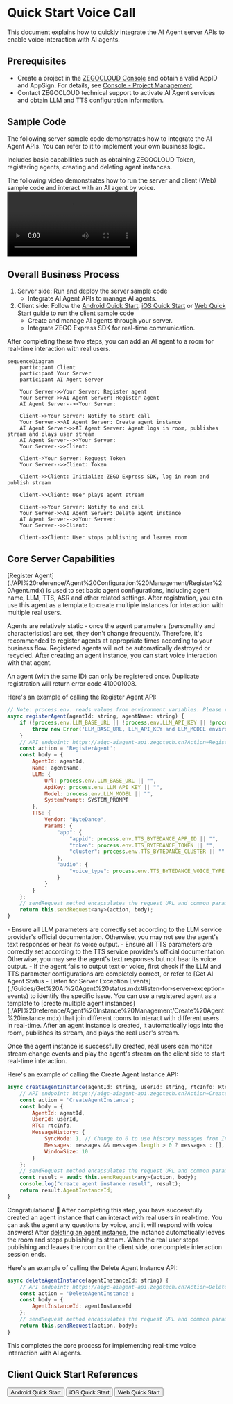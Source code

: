 # Quick Start Voice Call

This document explains how to quickly integrate the AI Agent server APIs to enable voice interaction with AI agents.

## Prerequisites

- Create a project in the [ZEGOCLOUD Console](https://console.zegocloud.com/) and obtain a valid AppID and AppSign. For details, see [Console - Project Management](https://www.zegocloud.com/docs/admin-console/view-project-information?platform=all&language=all).
- Contact ZEGOCLOUD technical support to activate AI Agent services and obtain LLM and TTS configuration information.

## Sample Code
The following server sample code demonstrates how to integrate the AI Agent APIs. You can refer to it to implement your own business logic.

<CardGroup cols={2}>
<Card title="Server Sample Code"  href="https://github.com/ZEGOCLOUD/ai_agent_quick_start_server" target="_blank">
Includes basic capabilities such as obtaining ZEGOCLOUD Token, registering agents, creating and deleting agent instances.
</Card>
</CardGroup>

The following video demonstrates how to run the server and client (Web) sample code and interact with an AI agent by voice.
<Video src="https://media-resource.spreading.io/docuo/workspace564/27e54a759d23575969552654cb45bf89/557a014d7c.mp4" />

## Overall Business Process

1. Server side: Run and deploy the server sample code
    - Integrate AI Agent APIs to manage AI agents.
2. Client side: Follow the [Android Quick Start](/aiagent-android/quick-start), [iOS Quick Start](/aiagent-ios/quick-start) or [Web Quick Start](/aiagent-web/quick-start) guide to run the client sample code
    - Create and manage AI agents through your server.
    - Integrate ZEGO Express SDK for real-time communication.

After completing these two steps, you can add an AI agent to a room for real-time interaction with real users.

```mermaid
sequenceDiagram
    participant Client
    participant Your Server
    participant AI Agent Server
   
    Your Server->>Your Server: Register agent
    Your Server->>AI Agent Server: Register agent
    AI Agent Server-->>Your Server: 

    Client->>Your Server: Notify to start call
    Your Server->>AI Agent Server: Create agent instance
    AI Agent Server->>AI Agent Server: Agent logs in room, publishes stream and plays user stream
    AI Agent Server-->>Your Server: 
    Your Server-->>Client: 
    
    Client->Your Server: Request Token
    Your Server-->>Client: Token
    
    Client->>Client: Initialize ZEGO Express SDK, log in room and publish stream
    
    Client->>Client: User plays agent stream
    
    Client->>Your Server: Notify to end call
    Your Server->>AI Agent Server: Delete agent instance
    AI Agent Server-->>Your Server: 
    Your Server-->>Client: 
    
    Client->>Client: User stops publishing and leaves room
```

## Core Server Capabilities

<Steps>
<Step title="Register Agent">
[Register Agent](./API%20reference/Agent%20Configuration%20Management/Register%20Agent.mdx) is used to set basic agent configurations, including agent name, LLM, TTS, ASR and other related settings. After registration, you can use this agent as a template to create multiple instances for interaction with multiple real users.

Agents are relatively static - once the agent parameters (personality and characteristics) are set, they don't change frequently. Therefore, it's recommended to register agents at appropriate times according to your business flow. Registered agents will not be automatically destroyed or recycled. After creating an agent instance, you can start voice interaction with that agent.

<Note title="Note">An agent (with the same ID) can only be registered once. Duplicate registration will return error code 410001008.</Note>

Here's an example of calling the Register Agent API:

```javascript
// Note: process.env. reads values from environment variables. Please refer to the .env.example file in the server sample code.
async registerAgent(agentId: string, agentName: string) {
    if (!process.env.LLM_BASE_URL || !process.env.LLM_API_KEY || !process.env.LLM_MODEL) {
        throw new Error('LLM_BASE_URL, LLM_API_KEY and LLM_MODEL environment variables must be set');
    }
    // API endpoint: https://aigc-aiagent-api.zegotech.cn?Action=RegisterAgent
    const action = 'RegisterAgent';
    const body = {
        AgentId: agentId,
        Name: agentName,
        LLM: {
            Url: process.env.LLM_BASE_URL || "",
            ApiKey: process.env.LLM_API_KEY || "",
            Model: process.env.LLM_MODEL || "",
            SystemPrompt: SYSTEM_PROMPT
        },
        TTS: {
            Vendor: "ByteDance",
            Params: {
                "app": {
                    "appid": process.env.TTS_BYTEDANCE_APP_ID || "",
                    "token": process.env.TTS_BYTEDANCE_TOKEN || "",
                    "cluster": process.env.TTS_BYTEDANCE_CLUSTER || ""
                },
                "audio": {
                    "voice_type": process.env.TTS_BYTEDANCE_VOICE_TYPE || ""
                }
            }
        }
    };
    // sendRequest method encapsulates the request URL and common parameters. For details, see: https://zegocloud.com/docs/aiagent-server/api-reference/accessing-server-apis
    return this.sendRequest<any>(action, body);
}
```

<Warning title="Warning">
- Ensure all LLM parameters are correctly set according to the LLM service provider's official documentation. Otherwise, you may not see the agent's text responses or hear its voice output.
- Ensure all TTS parameters are correctly set according to the TTS service provider's official documentation. Otherwise, you may see the agent's text responses but not hear its voice output.
- If the agent fails to output text or voice, first check if the LLM and TTS parameter configurations are completely correct, or refer to [Get AI Agent Status - Listen for Server Exception Events](./Guides/Get%20AI%20Agent%20status.mdx#listen-for-server-exception-events) to identify the specific issue.
</Warning>

</Step>
<Step title="Create Agent Instance">
You can use a registered agent as a template to [create multiple agent instances](./API%20reference/Agent%20Instance%20Management/Create%20Agent%20instance.mdx) that join different rooms to interact with different users in real-time. After an agent instance is created, it automatically logs into the room, publishes its stream, and plays the real user's stream.

Once the agent instance is successfully created, real users can monitor stream change events and play the agent's stream on the client side to start real-time interaction.

Here's an example of calling the Create Agent Instance API:

```javascript
async createAgentInstance(agentId: string, userId: string, rtcInfo: RtcInfo, messages?: any[]) {
    // API endpoint: https://aigc-aiagent-api.zegotech.cn?Action=CreateAgentInstance
    const action = 'CreateAgentInstance';
    const body = {
        AgentId: agentId,
        UserId: userId,
        RTC: rtcInfo,
        MessageHistory: {
            SyncMode: 1, // Change to 0 to use history messages from In-app chat
            Messages: messages && messages.length > 0 ? messages : [],
            WindowSize: 10
        }
    };
    // sendRequest method encapsulates the request URL and common parameters. For details, see: https://zegocloud.com/docs/aiagent-server/api-reference/accessing-server-apis
    const result = await this.sendRequest<any>(action, body);
    console.log("create agent instance result", result);
    return result.AgentInstanceId;
}
```

Congratulations! 🎉 After completing this step, you have successfully created an agent instance that can interact with real users in real-time. You can ask the agent any questions by voice, and it will respond with voice answers!
</Step>
<Step title="Delete Agent Instance">
After [deleting an agent instance](./API%20reference/Agent%20Instance%20Management/Delete%20Agent%20instance.mdx), the instance automatically leaves the room and stops publishing its stream. When the real user stops publishing and leaves the room on the client side, one complete interaction session ends.

Here's an example of calling the Delete Agent Instance API:

```javascript
async deleteAgentInstance(agentInstanceId: string) {
    // API endpoint: https://aigc-aiagent-api.zegotech.cn?Action=DeleteAgentInstance
    const action = 'DeleteAgentInstance';
    const body = {
        AgentInstanceId: agentInstanceId
    };
    // sendRequest method encapsulates the request URL and common parameters. For details, see: https://zegocloud.com/docs/aiagent-server/api-reference/accessing-server-apis
    return this.sendRequest(action, body);
}
```
</Step>
</Steps>

This completes the core process for implementing real-time voice interaction with AI agents.

## Client Quick Start References

<Button primary-color="DarkGray" target="_blank" href="/aiagent-android/quick-start">Android Quick Start</Button>
<Button primary-color="DarkGray" target="_blank" href="/aiagent-ios/quick-start">iOS Quick Start</Button>
<Button primary-color="DarkGray" target="_blank" href="/aiagent-web/quick-start">Web Quick Start</Button>